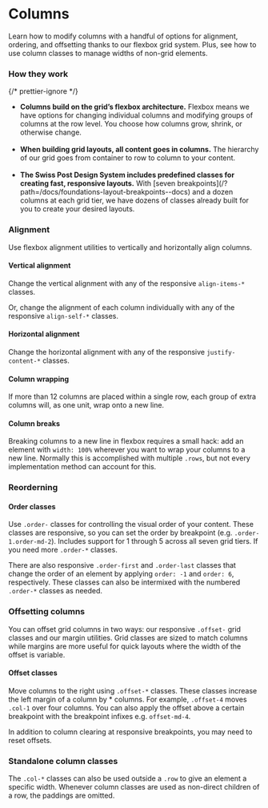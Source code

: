 
<Meta of={ColumnStories} />

# Columns

Learn how to modify columns with a handful of options for alignment, ordering, and offsetting thanks to our flexbox grid system. Plus, see how to use column classes to manage widths of non-grid elements.

### How they work

{/* prettier-ignore */}
<ul>
<li><b>Columns build on the grid’s flexbox architecture.</b> Flexbox means we have options for changing individual columns and modifying groups of columns at the row level. You choose how columns grow, shrink, or otherwise change.</li>
<br/>
<li><b>When building grid layouts, all content goes in columns.</b> The hierarchy of our grid goes from container to row to column to your content.</li>
<br/>
<li><b>The Swiss Post Design System includes predefined classes for creating fast, responsive layouts.</b> With [seven breakpoints](/?path=/docs/foundations-layout-breakpoints--docs) and a dozen columns at each grid tier, we have dozens of classes already built for you to create your desired layouts.</li>
</ul>

### Alignment

Use flexbox alignment utilities to vertically and horizontally align columns.

#### Vertical alignment

Change the vertical alignment with any of the responsive <code>align-items-\*</code> classes.

Or, change the alignment of each column individually with any of the responsive <code>align-self-\*</code> classes.

<Canvas sourceState="shown" of={ColumnStories.VerticalExample} />
<div className="hide-col-default">
  <Controls of={ColumnStories.VerticalExample} />
</div>

#### Horizontal alignment

Change the horizontal alignment with any of the responsive <code>justify-content-\*</code> classes.

<Canvas of={ColumnStories.HorizontalExample} />
<div className="hide-col-default">
  <Controls of={ColumnStories.HorizontalExample} />
</div>

#### Column wrapping

If more than 12 columns are placed within a single row, each group of extra columns will, as one unit, wrap onto a new line.

<Canvas of={ColumnStories.ColumnWrapping} />

#### Column breaks

Breaking columns to a new line in flexbox requires a small hack: add an element with <code>width: 100%</code> wherever you want to wrap your columns to a new line. Normally this is accomplished with multiple <code>.rows</code>, but not every implementation method can account for this.

<Canvas of={ColumnStories.ColumnBreakExample} />

### Reorderning

#### Order classes

Use <code>.order-</code> classes for controlling the visual order of your content. These classes are responsive, so you can set the order by breakpoint (e.g. <code>.order-1</code><code>.order-md-2</code>). Includes support for 1 through 5 across all seven grid tiers. If you need more <code>.order-\*</code> classes.

<Canvas of={ColumnStories.OrderExample} />

There are also responsive <code>.order-first</code> and <code>.order-last</code> classes that change the order of an element by applying <code>order: -1</code> and <code>order: 6</code>, respectively. These classes can also be intermixed with the numbered <code>.order-\*</code> classes as needed.

<Canvas of={ColumnStories.OrderMaxExample} />

### Offsetting columns

You can offset grid columns in two ways: our responsive <code>.offset-</code> grid classes and our margin utilities. Grid classes are sized to match columns while margins are more useful for quick layouts where the width of the offset is variable.

#### Offset classes

Move columns to the right using <code>.offset-\*</code> classes. These classes increase the left margin of a column by \* columns. For example, <code>.offset-4</code> moves <code>.col-1</code> over four columns. You can also apply the offset above a certain breakpoint with the breakpoint infixes e.g. <code>offset-md-4</code>.

<Canvas of={ColumnStories.OffsetExample} />
<div className="hide-col-default">
  <Controls of={ColumnStories.OffsetExample} />
</div>

In addition to column clearing at responsive breakpoints, you may need to reset offsets.

<Canvas of={ColumnStories.ResetOffsetExample} />

### Standalone column classes

The <code>.col-\*</code> classes can also be used outside a <code>.row</code> to give an element a specific width. Whenever column classes are used as non-direct children of a row, the paddings are omitted.

<Canvas of={ColumnStories.StandaloneColumnExample} />
